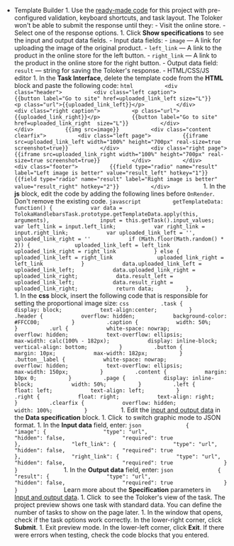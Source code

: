- Template Builder      1. Use the [ready-made code](https://ya.cc/t/pY0hvzej3ttEgK) for this project with pre-configured validation, keyboard shortcuts, and task layout.          The Toloker won't be able to submit the response until they:          - Visit the online store.          - Select one of the response options.      1. Click **Show specifications** to see the input and output data fields.          - Input data fields:              - `image` — A link for uploading the image of the original product.              - `left_link` — A link to the product in the online store for the left button.              - `right_link` — A link to the product in the online store for the right button.          - Output data field: `result` — string for saving the Toloker's response.    - HTML/CSS/JS editor      1. In the **Task Interface**, delete the template code from the **HTML** block and paste the following code:          ```html          <div class="header">          <div class="left caption">          {{button label="Go to site" href=uploaded_link_left size="L"}}          <p class="url">{{uploaded_link_left}}</p>          </div>          <div class="right caption">          <p class="url">{{uploaded_link_right}}</p>          {{button label="Go to site" href=uploaded_link_right  size="L"}}          </div>          </div>          {{img src=image}}          <div class="content clearfix">          <div class="left page">          {{iframe src=uploaded_link_left width="100%" height="700px" real-size=true screenshot=true}}          </div>          <div class="right page">          {{iframe src=uploaded_link_right width="100%" height="700px" real-size=true screenshot=true}}          </div>          </div>          <div class="footer">          {{field type="radio" name="result" label="Left image is better" value="result_left" hotkey="1"}}          {{field type="radio" name="result" label="Right image is better" value="result_right" hotkey="2"}}          </div>          ```      1. In the **js** block, edit the code by adding the following lines before `OnRender`.          <Note mode="warning" title="Warning">          Don't remove the existing code.          </Note>          ```javascript          getTemplateData: function() {            var data = TolokaHandlebarsTask.prototype.getTemplateData.apply(this, arguments),                input = this.getTask().input_values;            var left_link = input.left_link;            var right_link = input.right_link;            var uploaded_link_left = '',                uploaded_link_right = ''            if (Math.floor(Math.random() * 2)) {              uploaded_link_left = left_link              uploaded_link_right = right_link            } else {              uploaded_link_left = right_link              uploaded_link_right = left_link            }            data.uploaded_link_left = uploaded_link_left;            data.uploaded_link_right = uploaded_link_right;            data.result_left = uploaded_link_left;            data.result_right = uploaded_link_right;            return data;          },          ```      1. In the **css** block, insert the following code that is responsible for setting the proportional image size:          ```css          .task {            display: block;            text-align:center;          }          .header {            overflow: hidden;            background-color: #FFCC00;          }          .caption {            width: 50%;          }          .url {            white-space: nowrap;            overflow: hidden;            text-overflow: ellipsis;            max-width: calc(100% - 182px);            display: inline-block;            vertical-align: bottom;          }          .button {            margin: 10px;            max-width: 182px;          }          .button__label {            white-space: nowrap;            overflow: hidden;            text-overflow: ellipsis;            max-width: 150px;          }          .content {            margin: 10px 0;          }          .page {            display: inline-block;            width: 50%;          }          .left {            float: left;            text-align: left;          }          .right {            float: right;            text-align: right;          }          .clearfix {            overflow: hidden;            width: 100%;          }          ```      1. Edit the [input and output data](https://toloka.ai/en/docs/glossary#input-output-data) in the **Data specification** block.          1. Click <img src="https://tlk-infra-front.azureedge.net/portal-static/uploaded/images/1675425185879/1675425185879_original_svg.svg" alt="" /> to switch graphic mode to JSON format.          1. In the **Input data** field, enter:              ```json              {                "image": {                  "type": "url",                  "hidden": false,                  "required": true                },                "left_link": {                  "type": "url",                  "hidden": false,                  "required": true                },                "right_link": {                  "type": "url",                  "hidden": false,                  "required": true                }              }              ```          1. In the **Output data** field, enter:              ```json              {                "result": {                  "type": "url",                  "hidden": false,                  "required": true                }              }              ```              Learn more about the **Specification** parameters in [Input and output data](https://toloka.ai/en/docs/guide/concepts/incoming).          1. Click <img src="https://tlk-infra-front.azureedge.net/portal-static/uploaded/images/1675425176321/1675425176321_original_svg.svg" alt="" /> to see the Toloker's view of the task.              <Note mode="note" title="Note">              The project preview shows one task with standard data. You can define the number of tasks to show on the page later.              </Note>          1. In the window that opens, check if the task options work correctly. In the lower-right corner, click **Submit**.          1. Exit preview mode.              In the lower-left corner, click **Exit**. If there were errors when testing, check the code blocks that you entered.
